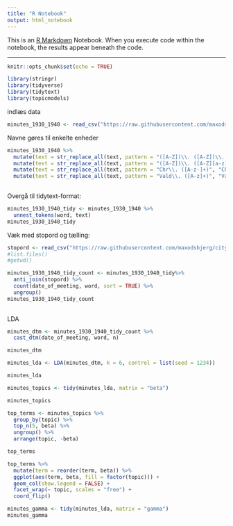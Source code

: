 ```yaml
---
title: "R Notebook"
output: html_notebook
---
```


This is an [R Markdown](http://rmarkdown.rstudio.com) Notebook. When you execute code within the notebook, the results appear beneath the code. 

---

```r
knitr::opts_chunk$set(echo = TRUE)
```

```r
library(stringr)
library(tidyverse)
library(tidytext)
library(topicmodels)
```
indlæs data
```r
minutes_1930_1940 <- read_csv("https://raw.githubusercontent.com/maxodsbjerg/city_council_minutes_1930_1940/master/data/city-council-minutes-1930-1940.csv")
```


Navne gøres til enkelte enheder

```r
minutes_1930_1940 %>% 
  mutate(text = str_replace_all(text, pattern = "([A-Z])\\. ([A-Z])\\. ([A-z-]+)", "\\1_\\2_\\3")) %>% 
  mutate(text = str_replace_all(text, pattern = "([A-Z])\\. ([A-Z][a-z]+)", "\\1_\\2")) %>% 
  mutate(text = str_replace_all(text, pattern = "Chr\\. ([A-z-]+)", "Chr_\\1" )) %>% 
  mutate(text = str_replace_all(text, pattern = "Vald\\. ([A-z]+)", "Vald_\\1")) -> minutes_1930_1940
  
```

Overgå til tidytext-format:

```r
minutes_1930_1940_tidy <- minutes_1930_1940 %>% 
  unnest_tokens(word, text)
minutes_1930_1940_tidy
```

Væk med stopord og tælling: 

```r
stopord <- read_csv("https://raw.githubusercontent.com/maxodsbjerg/city_council_minutes_1930_1940/master/data/stopord")
#list.files()
#getwd()
```

```r
minutes_1930_1940_tidy_count <- minutes_1930_1940_tidy%>%
  anti_join(stopord) %>% 
  count(date_of_meeting, word, sort = TRUE) %>% 
  ungroup()
minutes_1930_1940_tidy_count
  
```

LDA

```r
minutes_dtm <- minutes_1930_1940_tidy_count %>% 
  cast_dtm(date_of_meeting, word, n)

minutes_dtm
```

```r
minutes_lda <- LDA(minutes_dtm, k = 6, control = list(seed = 1234))

minutes_lda
```

```r
minutes_topics <- tidy(minutes_lda, matrix = "beta")

minutes_topics
```

```r
top_terms <- minutes_topics %>%
  group_by(topic) %>%
  top_n(5, beta) %>%
  ungroup() %>%
  arrange(topic, -beta)

top_terms
```

```r
top_terms %>%
  mutate(term = reorder(term, beta)) %>%
  ggplot(aes(term, beta, fill = factor(topic))) +
  geom_col(show.legend = FALSE) +
  facet_wrap(~ topic, scales = "free") +
  coord_flip()
```


```r
minutes_gamma <- tidy(minutes_lda, matrix = "gamma")
minutes_gamma
```


